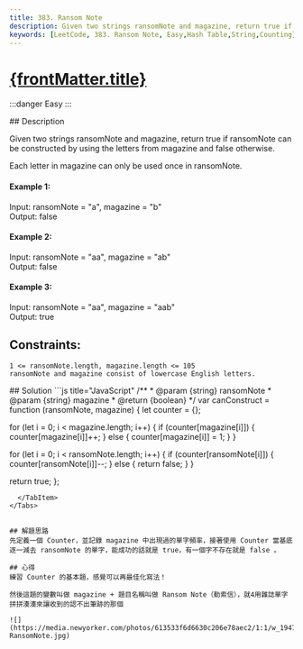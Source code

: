 ```yaml
---
title: 383. Ransom Note
description: Given two strings ransomNote and magazine, return true if ransomNote can be constructed by using the letters from magazine and false otherwise.
keywords: [LeetCode, 383. Ransom Note, Easy,Hash Table,String,Counting]
---
```


# [{frontMatter.title}](https://leetcode.com/problems/ransom-note)
:::danger Easy
:::


<Tabs>
  <TabItem value="description" label="題目描述" default>
    ## Description

Given two strings ransomNote and magazine, return true if ransomNote can be constructed by using the letters from magazine and false otherwise.

Each letter in magazine can only be used once in ransomNote.

 

#### Example 1:
Input: ransomNote = "a", magazine = "b"  
Output: false

#### Example 2:
Input: ransomNote = "aa", magazine = "ab"  
Output: false

#### Example 3:
Input: ransomNote = "aa", magazine = "aab"  
Output: true


## Constraints:
```
1 <= ransomNote.length, magazine.length <= 105
ransomNote and magazine consist of lowercase English letters.
```
  </TabItem>
  <TabItem value="solution" label="解答">
   ## Solution
```js title="JavaScript"
/**
 * @param {string} ransomNote
 * @param {string} magazine
 * @return {boolean}
 */
var canConstruct = function (ransomNote, magazine) {
  let counter = {};

  for (let i = 0; i < magazine.length; i++) {
    if (counter[magazine[i]]) {
      counter[magazine[i]]++;
    } else {
      counter[magazine[i]] = 1;
    }
  }

  for (let i = 0; i < ransomNote.length; i++) {
    if (counter[ransomNote[i]]) {
      counter[ransomNote[i]]--;
    } else {
      return false;
    }
  }

  return true;
};

```
  </TabItem>
</Tabs>


## 解題思路
先定義一個 Counter，並記錄 magazine 中出現過的單字頻率，接著使用 Counter 當基底逐一減去 ransomNote 的單字，能成功的話就是 true，有一個字不存在就是 false 。

## 心得
練習 Counter 的基本題，感覺可以再最佳化寫法！  

然後這題的變數叫做 magazine + 題目名稱叫做 Ransom Note（勒索信），就4用雜誌單字拼拼湊湊來讓收到的認不出筆跡的那個

![](https://media.newyorker.com/photos/613533f6d6630c206e78aec2/1:1/w_1947,h_1947,c_limit/Shouts-RansomNote.jpg)
